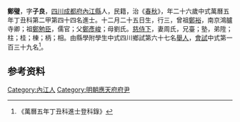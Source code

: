 {{明清人物信息框
| 姓名 = 鄭璧
| 原名 =
| 圖片名稱= 
| 圖片大小 =
| 圖片說明 = 
| 最高職務 =
| 國家 = 大明 
| 爵位 =
| 籍貫 = [[四川|四川]][[成都府|成都府]][[內江縣|內江縣]]
| 族裔 = 
| 旗籍 = 
| 字號 = 
| 諡號 =
| 出生日期 = 十二月二十五日
| 出生地點 =
| 逝世日期 = 
| 逝世地點 =
| 墓葬 =
| 配偶 = 周氏
| 親屬 = 曾祖[[鄭裕|鄭裕]]，祖[[鄭勉臣|鄭勉臣]]，父[[鄭彥峻|鄭彥峻]]，母劉氏
| 出身 =
* 萬曆五年丁丑科進士
| 經歷 =
| 著作 =  
*
*
*
}}
'''鄭璧'''{{BD|1552年||？年||}}，字'''子良'''，[[四川|四川]][[成都府|成都府]][[內江縣|內江縣]]人，民籍，治《[[春秋|春秋]]》，年二十六歲中式萬曆五年丁丑科第二甲第四十四名進士。十二月二十五日生，行三，曾祖[[鄭裕|鄭裕]]，南京鴻臚寺卿；祖[[鄭勉臣|鄭勉臣]]，儒官；父[[鄭彥峻|鄭彥峻]]；母劉氏。[[慈侍下|慈侍下]]，妻周氏，兄臺；塾，弟陞；柱；桂；棟；柄；相。由縣學附學生中式四川鄉試第六十七名[[舉人|舉人]]，[[會試|會試]]中式第一百三十九名<ref>《萬曆五年丁丑科進士登科錄》</ref>。

== 参考资料 ==
{{reflist}}

{{start box}}
{{s-off}}
{{s-before|[[徐必達|徐必達]]}}
{{s-title|明朝應天府府尹|1621年－1623年}}
{{s-after|[[畢懋良|畢懋良]]}}
{{end box}}

{{萬曆五年丁丑科殿试金榜}}

{{Authority control}}

{{DEFAULTSORT:}}
[[Category:內江人|Category:內江人]]
[[Category:明朝應天府府尹|Category:明朝應天府府尹]]


{{明朝人物小作品}}